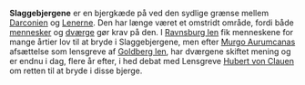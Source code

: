 {{title:Slaggebjergene}}
{{author:Laura Holmegaard}}
{{timestamp:2009-10-28T15:17:17Z}}
{{copyright:Slaggebjergene}}
'''Slaggebjergene''' er en bjergkæde på ved den sydlige grænse mellem [[Darconien]] og [[Lenerne]]. Den har længe været et omstridt område, fordi både [[menneske|mennesker]] og [[dværg|dværge]] gør krav på den. I [[Ravnsburg len]] fik menneskene for mange årtier lov til at bryde i Slaggebjergene, men efter [[Murgo Aurumcana|Murgo Aurumcanas]] afsættelse som lensgreve af [[Goldberg len]], har dværgene skiftet mening og er endnu i dag, flere år efter, i hed debat med Lensgreve [[Hubert von Clauen]] om retten til at bryde i disse bjerge.